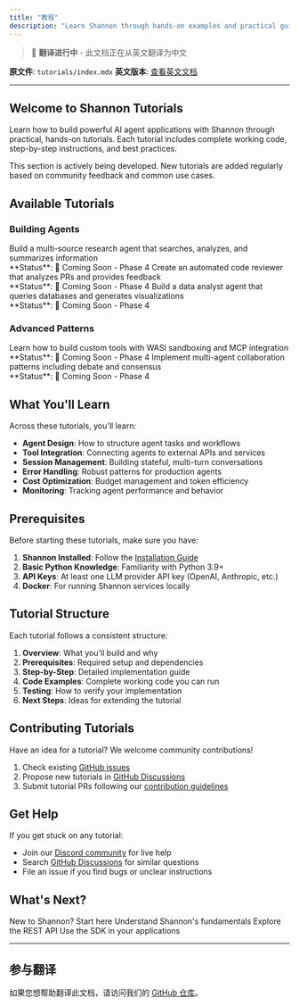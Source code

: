 ```yaml
---
title: "教程"
description: "Learn Shannon through hands-on examples and practical guides"
---
```


> 🚧 **翻译进行中** - 此文档正在从英文翻译为中文

**原文件**: `tutorials/index.mdx`
**英文版本**: [查看英文文档](/en/tutorials/index)

---


## Welcome to Shannon Tutorials

Learn how to build powerful AI agent applications with Shannon through practical, hands-on tutorials. Each tutorial includes complete working code, step-by-step instructions, and best practices.

<Note>
This section is actively being developed. New tutorials are added regularly based on community feedback and common use cases.
</Note>

## Available Tutorials

### Building Agents

<CardGroup cols={2}>
  <Card title="Research Assistant" icon="magnifying-glass" href="/cn/tutorials/research-assistant">
    Build a multi-source research agent that searches, analyzes, and summarizes information
    <br/>
    **Status**: 🚧 Coming Soon - Phase 4
  </Card>

  <Card title="Code Review Bot" icon="code" href="/cn/tutorials/code-review-bot">
    Create an automated code reviewer that analyzes PRs and provides feedback
    <br/>
    **Status**: 🚧 Coming Soon - Phase 4
  </Card>

  <Card title="Data Analysis Pipeline" icon="chart-line" href="/cn/tutorials/data-analysis">
    Build a data analyst agent that queries databases and generates visualizations
    <br/>
    **Status**: 🚧 Coming Soon - Phase 4
  </Card>
</CardGroup>

### Advanced Patterns

<CardGroup cols={2}>
  <Card title="Custom Tool Development" icon="wrench" href="/cn/tutorials/custom-tools">
    Learn how to build custom tools with WASI sandboxing and MCP integration
    <br/>
    **Status**: 🚧 Coming Soon - Phase 4
  </Card>

  <Card title="Multi-Agent Systems" icon="users" href="/cn/tutorials/multi-agent-systems">
    Implement multi-agent collaboration patterns including debate and consensus
    <br/>
    **Status**: 🚧 Coming Soon - Phase 4
  </Card>
</CardGroup>

## What You'll Learn

Across these tutorials, you'll learn:

- **Agent Design**: How to structure agent tasks and workflows
- **Tool Integration**: Connecting agents to external APIs and services
- **Session Management**: Building stateful, multi-turn conversations
- **Error Handling**: Robust patterns for production agents
- **Cost Optimization**: Budget management and token efficiency
- **Monitoring**: Tracking agent performance and behavior

## Prerequisites

Before starting these tutorials, make sure you have:

1. **Shannon Installed**: Follow the [Installation Guide](/cn/quickstart/installation)
2. **Basic Python Knowledge**: Familiarity with Python 3.9+
3. **API Keys**: At least one LLM provider API key (OpenAI, Anthropic, etc.)
4. **Docker**: For running Shannon services locally

## Tutorial Structure

Each tutorial follows a consistent structure:

1. **Overview**: What you'll build and why
2. **Prerequisites**: Required setup and dependencies
3. **Step-by-Step**: Detailed implementation guide
4. **Code Examples**: Complete working code you can run
5. **Testing**: How to verify your implementation
6. **Next Steps**: Ideas for extending the tutorial

## Contributing Tutorials

Have an idea for a tutorial? We welcome community contributions!

1. Check existing [GitHub issues](https://github.com/Kocoro-lab/Shannon/issues?q=label%3Atutorial)
2. Propose new tutorials in [GitHub Discussions](https://github.com/Kocoro-lab/Shannon/discussions)
3. Submit tutorial PRs following our [contribution guidelines](https://github.com/Kocoro-lab/Shannon/blob/main/CONTRIBUTING.md)

## Get Help

If you get stuck on any tutorial:

- Join our [Discord community](https://discord.gg/NB7C2fMcQR) for live help
- Search [GitHub Discussions](https://github.com/Kocoro-lab/Shannon/discussions) for similar questions
- File an issue if you find bugs or unclear instructions

## What's Next?

<CardGroup cols={2}>
  <Card title="Quick Start" icon="rocket" href="/quickstart">
    New to Shannon? Start here
  </Card>

  <Card title="Core Concepts" icon="book" href="/cn/quickstart/concepts/agents">
    Understand Shannon's fundamentals
  </Card>

  <Card title="API Reference" icon="code" href="/cn/api/overview">
    Explore the REST API
  </Card>

  <Card title="Python SDK" icon="python" href="/cn/sdk/python/quickstart">
    Use the SDK in your applications
  </Card>
</CardGroup>


---

## 参与翻译

如果您想帮助翻译此文档，请访问我们的 [GitHub 仓库](https://github.com/Kocoro-lab/Shannon)。
